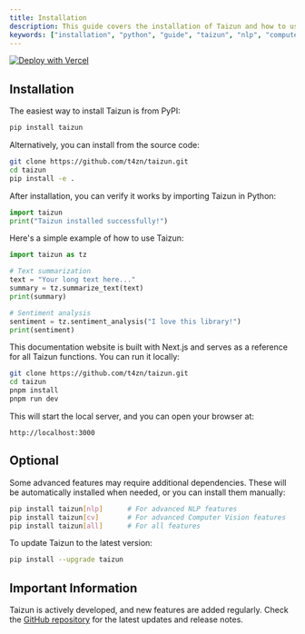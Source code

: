 ```yaml
---
title: Installation
description: This guide covers the installation of Taizun and how to use it in your projects.
keywords: ["installation", "python", "guide", "taizun", "nlp", "computer vision"]
---
```


[![Deploy with Vercel](https://vercel.com/button)](https://vercel.com/new/clone?repository-url=https%3A%2F%2Fgithub.com%2Ft4zn%2Ftaizun&project-name=taizun&repository-name=taizun&demo-title=Taizun&demo-description=Taizun%20is%20a%20Python%20library%20that%20simplifies%20machine%20learning%20tasks%20by%20providing%20utility%20functions%20for%20Natural%20Language%20Processing%20(NLP)%20and%20Computer%20Vision.&demo-url=https%3A%2F%2Ftaizun.vercel.app%2F&demo-image=https%3A%2F%2Fgithub.com%2Ft4zn%2Ftaizun%2Fblob%2Fmain%2Fpublic%2Fscreens%2Fscreen-1.png)

## Installation

<Step>
<StepItem title="Install from PyPI">
The easiest way to install Taizun is from PyPI:

```bash
pip install taizun
```

</StepItem>
<StepItem title="Install from Source">
Alternatively, you can install from the source code:

```bash
git clone https://github.com/t4zn/taizun.git
cd taizun
pip install -e .
```

</StepItem>

<StepItem title="Verifying Installation">
After installation, you can verify it works by importing Taizun in Python:

```python
import taizun
print("Taizun installed successfully!")
```

</StepItem>

<StepItem title="Basic Usage">
Here's a simple example of how to use Taizun:

```python
import taizun as tz

# Text summarization
text = "Your long text here..."
summary = tz.summarize_text(text)
print(summary)

# Sentiment analysis
sentiment = tz.sentiment_analysis("I love this library!")
print(sentiment)
```

</StepItem>
<StepItem title="Documentation Website">
This documentation website is built with Next.js and serves as a reference for all Taizun functions. You can run it locally:

```bash
git clone https://github.com/t4zn/taizun.git
cd taizun
pnpm install
pnpm run dev
```

This will start the local server, and you can open your browser at:

```arduino
http://localhost:3000
```

</StepItem>
</Step>

## Optional

<Step>
<StepItem title="Installing Additional Dependencies">
Some advanced features may require additional dependencies. These will be automatically installed when needed, or you can install them manually:

```bash
pip install taizun[nlp]      # For advanced NLP features
pip install taizun[cv]       # For advanced Computer Vision features
pip install taizun[all]      # For all features
```
</StepItem>
<StepItem title="Updating Taizun">
To update Taizun to the latest version:

```bash
pip install --upgrade taizun
```
</StepItem>
</Step>

## Important Information

Taizun is actively developed, and new features are added regularly. Check the [GitHub repository](https://github.com/t4zn/taizun) for the latest updates and release notes.